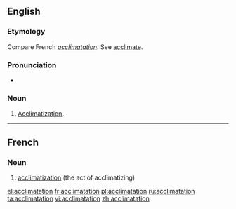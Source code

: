 ==English==

===Etymology===
Compare French ''[[acclimatation]]''.  See [[acclimate]].

===Pronunciation===
* {{rhymes|eɪʃǝn}}

===Noun===
{{infl|en|noun}}

# [[acclimatization|Acclimatization]].

----

==French==

===Noun===
{{infl|fr|noun|g=f}}

# [[acclimatization]] (the act of acclimatizing)

[[el:acclimatation]]
[[fr:acclimatation]]
[[pl:acclimatation]]
[[ru:acclimatation]]
[[ta:acclimatation]]
[[vi:acclimatation]]
[[zh:acclimatation]]